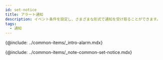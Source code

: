 ```yaml
---
id: set-notice
title: アラート通知
description: イベント条件を設定し、さまざまな形式で通知を受け取ることができます。
tags:
  - 通知
---
```


{@include: ../common-items/_intro-alarm.mdx}

{@include: ../common-items/_note-common-set-notice.mdx}
